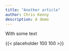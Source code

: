 ```yaml
---
title: "Another article"
author: Chris Kenny
description: A demo
---
```


With some text

{{< placeholder 100 100 >}}\
